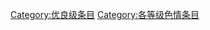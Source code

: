 {{catmore1|[[Wikipedia:色情专题|Wikipedia:色情专题]]}}
{{Articles by Quality| topic=色情|project=色情|format=TOC}}
{{Wikipedia category}}
{{emptycat}}
[[Category:优良级条目|Category:优良级条目]]
[[Category:各等级色情条目|Category:各等级色情条目]]